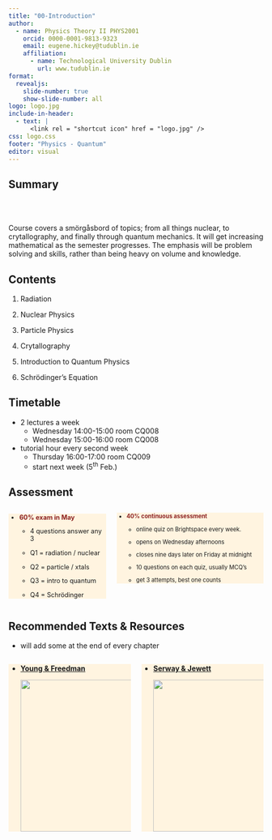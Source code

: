 ```yaml
---
title: "00-Introduction"
author:
  - name: Physics Theory II PHYS2001
    orcid: 0000-0001-9813-9323
    email: eugene.hickey@tudublin.ie
    affiliation: 
      - name: Technological University Dublin
        url: www.tudublin.ie
format:
  revealjs:
    slide-number: true
    show-slide-number: all
logo: logo.jpg
include-in-header:
  - text: |
      <link rel = "shortcut icon" href = "logo.jpg" />
css: logo.css
footer: "Physics - Quantum"
editor: visual
---
```


## Summary

<br>
<br>

Course covers a smörgåsbord of topics; from all things nuclear, to crytallography, and finally through quantum mechanics. It will get increasing mathematical as the semester progresses. The emphasis will be problem solving and skills, rather than being heavy on volume and knowledge.

## Contents

1.  Radiation

2.  Nuclear Physics

3.  Particle Physics

4.  Crytallography

5.  Introduction to Quantum Physics

6.  Schrödinger's Equation

## Timetable

-   2 lectures a week
    -   Wednesday 14:00-15:00 room CQ008
    -   Wednesday 15:00-16:00 room CQ008
-   tutorial hour every second week
    -   Thursday 16:00-17:00 room CQ009
    -   start next week (5<sup>th</sup> Feb.)

## Assessment

::::::: columns
:::: {.column width="40%"}
::: {style="background-color: #fff4e0"}
::: {style="font-size: 90%;"}
-   [**60% exam in May**]{style="color:#8d2220;"}

    -   4 questions answer any 3

    -   Q1 = radiation / nuclear

    -   Q2 = particle / xtals

    -   Q3 = intro to quantum

    -   Q4 = Schrödinger
:::
:::
::::

:::: {.column width="60%"}
::: {style="background-color: #fff4e0"}
::: {style="font-size: 80%;"}

-   [**40% continuous assessment**]{style="color:#8d2220;"}

    -   online quiz on Brightspace every week.

    -   opens on Wednesday afternoons

    -   closes nine days later on Friday at midnight

    -   10 questions on each quiz, usually MCQ's

    -   get 3 attempts, best one counts
:::
:::
::::
:::::::

## Recommended Texts & Resources

-   will add some at the end of every chapter

::::::: columns
:::: {.column width="50%"}
::: {style="background-color: #fff4e0"}
-   [[**Young & Freedman**](https://ebookcentral.proquest.com/lib/tudublin/detail.action?docID=5853694){target="_blank"}]{style="color:#8d2220;"}

    ![](../../assets/university-physics.png){width="300"}
:::
::::

:::: {.column width="50%"}
::: {style="background-color: #fff4e0"}
-   [[**Serway & Jewett**](https://research-ebsco-com.tudublin.idm.oclc.org/c/sr37fs/search/details/lh37eixz3f?db=nlebk&db=nlabk){target="_blank"}]{style="color:#8d2220;"}

    ![](../../assets/serway-jewett.jpg){width="300"}
:::
::::
:::::::
